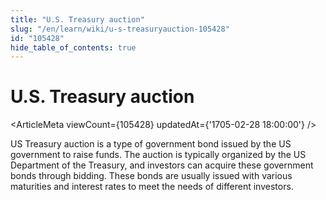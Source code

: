 ```yaml
---
title: "U.S. Treasury auction"
slug: "/en/learn/wiki/u-s-treasuryauction-105428"
id: "105428"
hide_table_of_contents: true
---
```



# U.S. Treasury auction

<ArticleMeta viewCount={105428} updatedAt={'1705-02-28 18:00:00'} />

US Treasury auction is a type of government bond issued by the US government to raise funds. The auction is typically organized by the US Department of the Treasury, and investors can acquire these government bonds through bidding. These bonds are usually issued with various maturities and interest rates to meet the needs of different investors.
